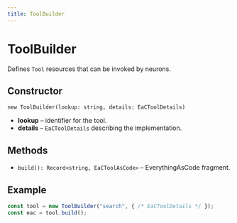 ```yaml
---
title: ToolBuilder
---
```


# ToolBuilder

Defines `Tool` resources that can be invoked by neurons.

## Constructor

`new ToolBuilder(lookup: string, details: EaCToolDetails)`

- **lookup** – identifier for the tool.
- **details** – `EaCToolDetails` describing the implementation.

## Methods

- `build(): Record<string, EaCToolAsCode>` – EverythingAsCode fragment.

## Example

```ts
const tool = new ToolBuilder("search", { /* EaCToolDetails */ });
const eac = tool.build();
```
